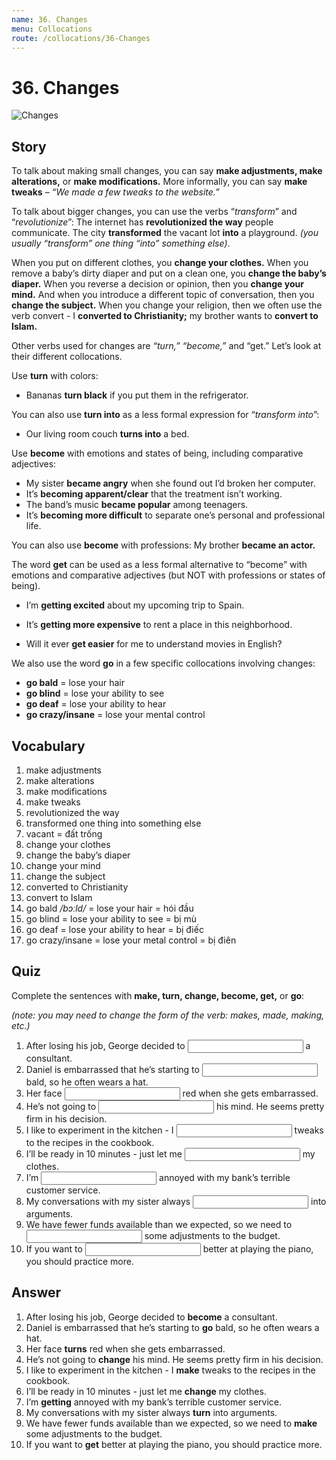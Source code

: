 ```yaml
---
name: 36. Changes
menu: Collocations
route: /collocations/36-Changes
---
```



# 36. Changes

<Image src={changesImg} alt="Changes" />

## Story

To talk about making small changes, you can say **make adjustments, make alterations,** or **make modifications.** More informally, you can say **make tweaks** – _“We made a few tweaks to the website.”_

To talk about bigger changes, you can use the verbs “_transform_” and “_revolutionize_”:
The internet has **revolutionized the way** people communicate.
The city **transformed** the vacant lot **into** a playground. _(you usually “transform” one thing “into” something else)_.

When you put on different clothes, you **change your clothes.** When you remove a baby’s dirty diaper and put on a clean one, you **change the baby’s diaper.** When you reverse a decision or opinion, then you **change your mind.** And when you introduce a different topic of conversation, then you **change the subject.** When you change your religion, then we often use the verb convert - I **converted to Christianity;** my brother wants to **convert to Islam.**

Other verbs used for changes are _“turn,”_ _“become,”_ and “get.” Let’s look at their different collocations.

Use **turn** with colors:

- Bananas **turn black** if you put them in the refrigerator.

You can also use **turn into** as a less formal expression for “_transform into_”:

- Our living room couch **turns into** a bed.

Use **become** with emotions and states of being, including comparative adjectives:

- My sister **became angry** when she found out I’d broken her computer.
- It’s **becoming apparent/clear** that the treatment isn’t working.
- The band’s music **became popular** among teenagers.
- It’s **becoming more difficult** to separate one’s personal and professional life.

You can also use **become** with professions: My brother **became an actor.**

The word **get** can be used as a less formal alternative to “become” with emotions and comparative adjectives (but NOT with professions or states of being).

- I’m **getting excited** about my upcoming trip to Spain.

- It’s **getting more expensive** to rent a place in this neighborhood.

- Will it ever **get easier** for me to understand movies in English?

We also use the word **go** in a few specific collocations involving changes:

- **go bald** = lose your hair
- **go blind** = lose your ability to see
- **go deaf** = lose your ability to hear
- **go crazy/insane** = lose your mental control

## Vocabulary

1. make adjustments
2. make alterations
3. make modifications
4. make tweaks
5. revolutionized the way
6. transformed one thing into something else
7. vacant = đất trống
8. change your clothes
9. change the baby’s diaper
10. change your mind
11. change the subject
12. converted to Christianity
13. convert to Islam
14. go bald _/bɔːld/_ = lose your hair = hói đầu
15. go blind = lose your ability to see = bị mù
16. go deaf = lose your ability to hear = bị điếc
17. go crazy/insane = lose your metal control = bị điên

## Quiz

Complete the sentences with **make, turn, change, become, get,** or **go**:

_(note: you may need to change the form of the verb: makes, made, making, etc.)_

1. After losing his job, George decided to <input className="input small-input"/> a consultant.
2. Daniel is embarrassed that he’s starting to <input className="input small-input"/> bald, so he often wears a hat.
3. Her face <input className="input small-input"/> red when she gets embarrassed.
4. He’s not going to <input className="input small-input"/> his mind. He seems pretty firm in his decision.
5. I like to experiment in the kitchen - I <input className="input small-input"/> tweaks to the recipes in the cookbook.
6. I’ll be ready in 10 minutes - just let me <input className="input small-input"/> my clothes.
7. I’m <input className="input small-input"/> annoyed with my bank’s terrible customer service.
8. My conversations with my sister always <input className="input small-input"/> into arguments.
9. We have fewer funds available than we expected, so we need to <input className="input small-input"/> some adjustments to the budget.
10. If you want to <input className="input small-input"/> better at playing the piano, you should practice more.

## Answer

1. After losing his job, George decided to **become** a consultant.
2. Daniel is embarrassed that he’s starting to **go** bald, so he often wears a hat.
3. Her face **turns** red when she gets embarrassed.
4. He’s not going to **change** his mind. He seems pretty firm in his decision.
5. I like to experiment in the kitchen - I **make** tweaks to the recipes in the cookbook.
6. I’ll be ready in 10 minutes - just let me **change** my clothes.
7. I’m **getting** annoyed with my bank’s terrible customer service.
8. My conversations with my sister always **turn** into arguments.
9. We have fewer funds available than we expected, so we need to **make** some adjustments to the budget.
10. If you want to **get** better at playing the piano, you should practice more.
